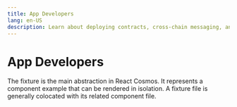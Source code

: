 ```yaml
---
title: App Developers
lang: en-US
description: Learn about deploying contracts, cross-chain messaging, and tutorials to help you build applications on OP Mainnet.
---
```



# App Developers

The fixture is the main abstraction in React Cosmos. It represents a component example that can be rendered in isolation. A fixture file is generally colocated with its related component file.

<Cards>
  <Card title="Bridging" href="/builders/app-developers/bridging" />
  <Card title="Contracts" href="/builders/app-developers/contracts" />
  <Card title="Tools" href="/builders/app-developers/tools" />
  <Card title="Transactions" href="/builders/app-developers/transactions" />
  <Card title="Tutorials" href="/builders/app-developers/tutorials" />
</Cards>
